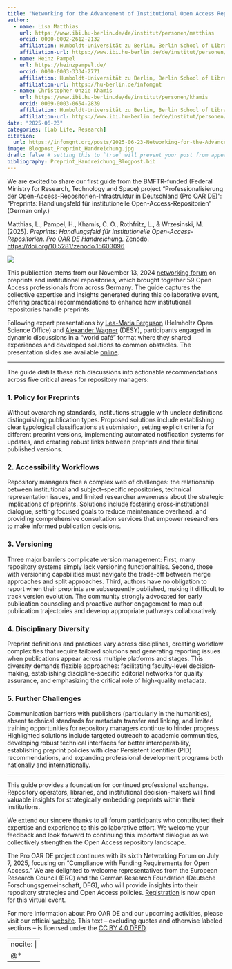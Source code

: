 ```yaml
---
title: "Networking for the Advancement of Institutional Open Access Repositories in Germany"
author:
  - name: Lisa Matthias
    url: https://www.ibi.hu-berlin.de/de/institut/personen/matthias
    orcid: 0000-0002-2612-2132
    affiliation: Humboldt-Universität zu Berlin, Berlin School of Library and Information Science (IBI)
    affiliation-url: https://www.ibi.hu-berlin.de/de/institut/personen/matthias
  - name: Heinz Pampel
    url: https://heinzpampel.de/
    orcid: 0000-0003-3334-2771
    affiliation: Humboldt-Universität zu Berlin, Berlin School of Library and Information Science (IBI) & Helmholtz Association, Helmholtz Open Science Office
    affiliation-url: https://hu-berlin.de/infomgnt
  - name: Christopher Onzie Khamis
    url: https://www.ibi.hu-berlin.de/de/institut/personen/khamis
    orcid: 0009-0003-0654-2839
    affiliation: Humboldt-Universität zu Berlin, Berlin School of Library and Information Science (IBI)
    affiliation-url: https://www.ibi.hu-berlin.de/de/institut/personen/khamis
date: "2025-06-23"
categories: [Lab Life, Research] 
citation:
  url: https://infomgnt.org/posts/2025-06-23-Networking-for-the-Advancement-of-Institutional-OA-Repositories 
image: Blogpost_Preprint_Handreichung.jpg
draft: false # setting this to `true` will prevent your post from appearing on your listing page until you're ready!
bibliography: Preprint_Handreichung_Blogpost.bib
---
```


We are excited to share our first guide from the BMFTR-funded (Federal Ministry for Research, Technology and Space) project “Professionalisierung der Open-Access-Repositorien-Infrastruktur in Deutschland (Pro OAR DE)”: “Preprints: Handlungsfeld für institutionelle Open-Access-Repositorien” (German only.)

Matthias, L., Pampel, H., Khamis, C. O., Rothfritz, L., & Wrzesinski, M. (2025). *Preprints: Handlungsfeld für institutionelle Open-Access-Repositorien. Pro OAR DE Handreichung.* Zenodo. <https://doi.org/10.5281/zenodo.15603096>

![](Blogpost_Preprint_Handreichung.jpg)

This publication stems from our November 13, 2024 [networking forum](https://www.ibi.hu-berlin.de/de/forschung/infomanagement/events/prooarde-preprints) on preprints and institutional repositories, which brought together 59 Open Access professionals from across Germany. The guide captures the collective expertise and insights generated during this collaborative event, offering practical recommendations to enhance how institutional repositories handle preprints.

Following expert presentations by [Lea-Maria Ferguson](https://orcid.org/0000-0002-7060-3670) (Helmholtz Open Science Office) and [Alexander Wagner](https://orcid.org/0000-0001-9846-5516) (DESY), participants engaged in dynamic discussions in a "world café" format where they shared experiences and developed solutions to common obstacles. The presentation slides are available [online](https://zenodo.org/doi/10.5281/zenodo.14185122).

------------------------------------------------------------------------

The guide distills these rich discussions into actionable recommendations across five critical areas for repository managers:

### 1. Policy for Preprints

Without overarching standards, institutions struggle with unclear definitions distinguishing publication types. Proposed solutions include establishing clear typological classifications at submission, setting explicit criteria for different preprint versions, implementing automated notification systems for updates, and creating robust links between preprints and their final published versions.

### 2. Accessibility Workflows

Repository managers face a complex web of challenges: the relationship between institutional and subject-specific repositories, technical representation issues, and limited researcher awareness about the strategic implications of preprints. Solutions include fostering cross-institutional dialogue, setting focused goals to reduce maintenance overhead, and providing comprehensive consultation services that empower researchers to make informed publication decisions.

### 3. Versioning

Three major barriers complicate version management: First, many repository systems simply lack versioning functionalities. Second, those with versioning capabilities must navigate the trade-off between merge approaches and split approaches. Third, authors have no obligation to report when their preprints are subsequently published, making it difficult to track version evolution. The community strongly advocated for early publication counseling and proactive author engagement to map out publication trajectories and develop appropriate pathways collaboratively.

### 4. Disciplinary Diversity

Preprint definitions and practices vary across disciplines, creating workflow complexities that require tailored solutions and generating reporting issues when publications appear across multiple platforms and stages. This diversity demands flexible approaches: facilitating faculty-level decision-making, establishing discipline-specific editorial networks for quality assurance, and emphasizing the critical role of high-quality metadata.

### 5. Further Challenges

Communication barriers with publishers (particularly in the humanities), absent technical standards for metadata transfer and linking, and limited training opportunities for repository managers continue to hinder progress. Highlighted solutions include targeted outreach to academic communities, developing robust technical interfaces for better interoperability, establishing preprint policies with clear Persistent identifier (PID) recommendations, and expanding professional development programs both nationally and internationally.

------------------------------------------------------------------------

This guide provides a foundation for continued professional exchange. Repository operators, libraries, and institutional decision-makers will find valuable insights for strategically embedding preprints within their institutions.

We extend our sincere thanks to all forum participants who contributed their expertise and experience to this collaborative effort. We welcome your feedback and look forward to continuing this important dialogue as we collectively strengthen the Open Access repository landscape.

The Pro OAR DE project continues with its sixth Networking Forum on July 7, 2025, focusing on “Compliance with Funding Requirements for Open Access.” We are delighted to welcome representatives from the European Research Council (ERC) and the German Research Foundation (Deutsche Forschungsgemeinschaft, DFG), who will provide insights into their repository strategies and Open Access policies. [Registration](https://www.ibi.hu-berlin.de/de/forschung/infomanagement/events/prooarde-compliance) is now open for this virtual event.

For more information about Pro OAR DE and our upcoming activities, please visit our official [website](https://www.ibi.hu-berlin.de/de/forschung/infomanagement/projekte/pro-oar-de). This text – excluding quotes and otherwise labeled sections – is licensed under the [CC BY 4.0 DEED](https://creativecommons.org/licenses/by/4.0/deed.en).

---
nocite: |
  @*
---
